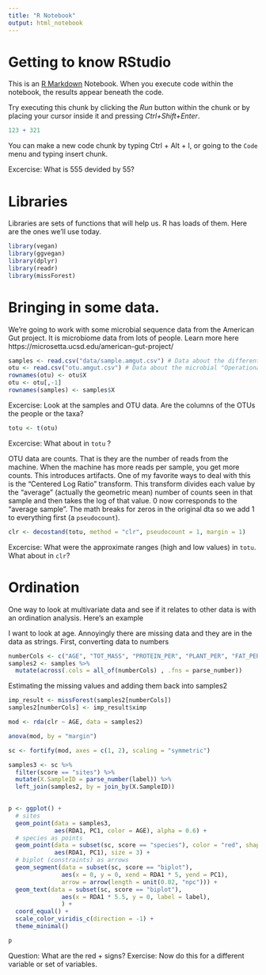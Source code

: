 ```yaml
---
title: "R Notebook"
output: html_notebook
---
```


# Getting to know RStudio

This is an [R Markdown](http://rmarkdown.rstudio.com) Notebook. When you execute code within the notebook, the results appear beneath the code. 

Try executing this chunk by clicking the *Run* button within the chunk or by placing your cursor inside it and pressing *Ctrl+Shift+Enter*. 

```r
123 + 321
```

You can make a new code chunk by typing Ctrl + Alt + I, or going to the `Code` menu and typing insert chunk.

Excercise: What is 555 devided by 55?

# Libraries
Libraries are sets of functions that will help us. R has loads of them. Here are the ones we'll use today.
```r
library(vegan)
library(ggvegan)
library(dplyr)
library(readr)
library(missForest)
```


# Bringing in some data. 
We're going to work with some microbial sequence data from the American Gut project.
It is microbiome data from lots of people. Learn more here
https://microsetta.ucsd.edu/american-gut-project/

```r
samples <- read.csv("data/sample.amgut.csv") # Data about the different study participants
otu <- read.csv("otu.amgut.csv") # Data about the microbial "Operational Taxonomic Units (OTUs)
rownames(otu) <- otu$X
otu <- otu[,-1]
rownames(samples) <- samples$X
```

Excercise:  Look at the samples and OTU data. Are the columns of the OTUs the people or the taxa?
```r
totu <- t(otu)
```

Excercise: What about in `totu` ?

OTU data are counts. That is they are the number of reads from the machine. When the machine has more reads per sample, you get more counts. This introduces artifacts. One of my favorite ways to deal with this is the
"Centered Log Ratio" transform. This transform divides each value by the "average" (actually the geometric mean) number of counts seen in that sample and then takes the log of that value. 0 now corresponds to the "average sample". 
The math breaks for zeros in the original dta so we add 1 to everything first (a `pseudocount`).

```r
clr <- decostand(totu, method = "clr", pseudocount = 1, margin = 1)
```

Excercise: What were the approximate ranges (high and low values) in `totu`. What about in `clr`?

# Ordination
One way to look at multivariate data and see if it relates to other data is with an ordination analysis. Here's an example

I want to look at age. Annoyingly there are missing data and they are in the data as strings.
First, converting data to numbers
```r
numberCols <- c("AGE", "TOT_MASS", "PROTEIN_PER", "PLANT_PER", "FAT_PER")
samples2 <- samples %>%
  mutate(across(.cols = all_of(numberCols) , .fns = parse_number))
```
Estimating the missing values and adding them back into samples2
```r
imp_result <- missForest(samples2[numberCols])
samples2[numberCols] <- imp_result$ximp
```



```r
mod <- rda(clr ~ AGE, data = samples2)
```

```r
anova(mod, by = "margin")
```
```r
sc <- fortify(mod, axes = c(1, 2), scaling = "symmetric")

samples3 <- sc %>% 
  filter(score == "sites") %>%
  mutate(X.SampleID = parse_number(label)) %>%
  left_join(samples2, by = join_by(X.SampleID))
  

p <- ggplot() +
  # sites
  geom_point(data = samples3,
             aes(RDA1, PC1, color = AGE), alpha = 0.6) +
  # species as points
  geom_point(data = subset(sc, score == "species"), color = "red", shape = "+",
             aes(RDA1, PC1), size = 3) +
  # biplot (constraints) as arrows
  geom_segment(data = subset(sc, score == "biplot"),
               aes(x = 0, y = 0, xend = RDA1 * 5, yend = PC1),
               arrow = arrow(length = unit(0.02, "npc"))) +
  geom_text(data = subset(sc, score == "biplot"),
               aes(x = RDA1 * 5.5, y = 0, label = label),
               ) +
  coord_equal() +
  scale_color_viridis_c(direction = -1) + 
  theme_minimal()

p
```
Question: What are the red + signs?
Exercise: Now do this for a different variable or set of variables.